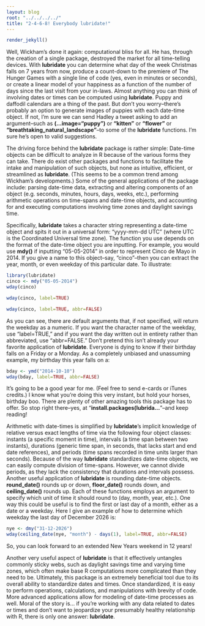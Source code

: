 ```yaml
---
layout: blog
root: "../../../../"
title: "2-4-6-8! Everybody lubridate!"
---
```


```r
render_jekyll()
```
Well, Wickham's done it again: computational bliss for all. He has, through the creation of a single package, destroyed the market for all time-telling devices. With **lubridate** you can determine what day of the week Christmas falls on 7 years from now, produce a count-down to the premiere of The Hunger Games with a single line of code (yes, even in minutes or seconds), or create a linear model of your happiness as a function of the number of days since the last visit from your in-laws. Almost anything you can think of involving dates or times can be computed using **lubridate**. Puppy and daffodil calendars are a thing of the past. But don't you worry--there's probably an option to generate images of puppies with each date-time object. If not, I'm sure we can send Hadley a tweet asking to add an argument--such as **(...image="puppy")** or **"kitten"** or **"flower"** or **"breathtaking_natural_landscape"**--to some of the **lubridate** functions. I'm sure he's open to valid suggestions.  
  
  
The driving force behind the **lubridate** package is rather simple:  Date-time objects can be difficult to analyze in R because of the various forms they can take. There do exist other packages and functions to facilitate the intake and manipulation of such objects, but none as intuitive, efficient, or streamlined as **lubridate**. (This seems to be a common trend among Wickham's developments.) Some of the general applications of the package include: parsing date-time data, extracting and altering components of an object (e.g. seconds, minutes, hours, days, weeks, etc.), performing arithmetic operations on time-spans and date-time objects, and accounting for and executing computations involving time zones and daylight savings time. 

Specifically, **lubridate** takes a character string representing a date-time object and spits it out in a universal form:  "yyyy-mm-dd UTC" (where UTC is the Coordinated Universal time zone). The function you use depends on the format of the date-time object you are inputting. For example, you would use **mdy()** if inputting "05-05-2014" in order to represent Cinco de Mayo in 2014. If you give a name to this object--say, "cinco"--then you can extract the year, month, or even weekday of this particular date. To illustrate:

```r
library(lubridate)
cinco <- mdy("05-05-2014")
wday(cinco)

wday(cinco, label=TRUE)

wday(cinco, label=TRUE, abbr=FALSE)
```
As you can see, there are default arguments that, if not specified, will return the weekday as a numeric. If you want the character name of the weekday, use "label=TRUE," and if you want the day written out in entirety rather than abbreviated, use "abbr=FALSE." Don't pretend this isn't already your favorite application of **lubridate**. Everyone is dying to know if their birthday falls on a Friday or a Monday. As a completely unbiased and unassuming example, my birthday this year falls on a:
```r
bday <- ymd("2014-10-10")
wday(bday, label=TRUE, abbr=FALSE)
```
It's going to be a good year for me. (Feel free to send e-cards or iTunes credits.) I know what you're doing this very instant, but hold your horses, birthday boo. There are plenty of other amazing tools this package has to offer. So stop right there--yes, at "**install.packages(lubrida...**"--and keep reading!

Arithmetic with date-times is simplified by **lubridate**'s implicit knowledge of relative versus exact lengths of time via the following four object classes: instants (a specific moment in time), intervals (a time span between two instants), durations (generic time span, in seconds, that lacks start and end date references), and periods (time spans recorded in time units larger than seconds). Because of the way **lubridate** standardizes date-time objects, we can easily compute division of time-spans. However, we cannot divide periods, as they lack the consistency that durations and intervals possess. Another useful application of **lubridate** is rounding date-time objects. **round_date()** rounds up or down, **floor_date()** rounds down, and **ceiling_date()** rounds up. Each of these functions employs an argument to specify which unit of time it should round to (day, month, year, etc.). One way this could be useful is to find the first or last day of a month, either as a date or a weekday. Here I give an example of how to determine which weekday the last day of December 2026 is:
```r
nye <- dmy("31-12-2026")
wday(ceiling_date(nye, "month") - days(1), label=TRUE, abbr=FALSE)
```
So, you can look forward to an extended New Years weekend in 12 years!

Another very useful aspect of **lubridate** is that it effectively untangles commonly sticky webs, such as daylight savings time and varying time zones, which often make base R computations more complicated than they need to be. Ultimately, this package is an extremely beneficial tool due to its overall ability to standardize dates and times. Once standardized, it is easy to perform operations, calculations, and manipulations with brevity of code. More advanced applications allow for modeling of date-time processes as well. Moral of the story is... if you're working with any data related to dates or times and don't want to jeopardize your presumably healthy relationship with R, there is only one answer: **lubridate**.

